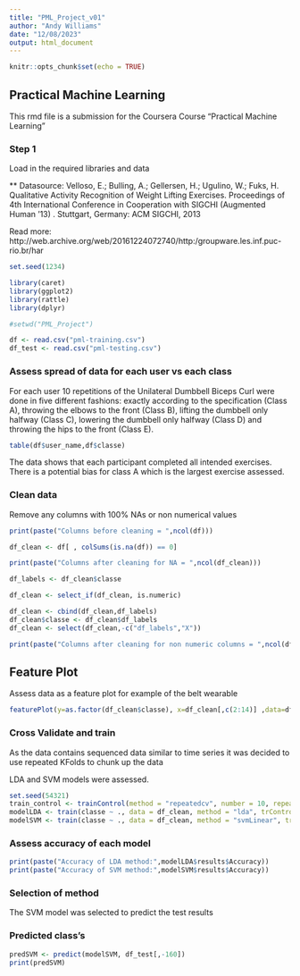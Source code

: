 ---
title: "PML_Project_v01"
author: "Andy Williams"
date: "12/08/2023"
output: html_document
---

```{r setup, include=FALSE}
knitr::opts_chunk$set(echo = TRUE)
```

## Practical Machine Learning

This rmd file is a submission for the Coursera Course "Practical Machine
Learning"

### Step 1

Load in the required libraries and data

** Datasource: Velloso, E.; Bulling, A.; Gellersen, H.; Ugulino, W.; Fuks, H. 
Qualitative Activity Recognition of Weight Lifting Exercises. Proceedings of 4th
International Conference in Cooperation with SIGCHI (Augmented Human '13) .
Stuttgart, Germany: ACM SIGCHI, 2013

Read more: http://web.archive.org/web/20161224072740/http:/groupware.les.inf.puc-rio.br/har

```{r, message=FALSE,warning=FALSE}
set.seed(1234)

library(caret)
library(ggplot2)
library(rattle)
library(dplyr)

#setwd("PML_Project")

df <- read.csv("pml-training.csv")
df_test <- read.csv("pml-testing.csv")

```

### Assess spread of data for each user vs each class

For each user 10 repetitions of the Unilateral Dumbbell Biceps Curl were done in
five different fashions: exactly according to the specification (Class A), 
throwing the elbows to the front (Class B), lifting the dumbbell only halfway 
(Class C), lowering the dumbbell only halfway (Class D) and throwing the hips to
the front (Class E).

```{r}
table(df$user_name,df$classe)
```
The data shows that each participant completed all intended exercises. There is 
a potential bias for class A which is the largest exercise assessed.

### Clean data

Remove any columns with 100% NAs or non numerical values

```{r}

print(paste("Columns before cleaning = ",ncol(df)))

df_clean <- df[ , colSums(is.na(df)) == 0]

print(paste("Columns after cleaning for NA = ",ncol(df_clean)))

df_labels <- df_clean$classe

df_clean <- select_if(df_clean, is.numeric)

df_clean <- cbind(df_clean,df_labels)
df_clean$classe <- df_clean$df_labels
df_clean <- select(df_clean,-c("df_labels","X"))

print(paste("Columns after cleaning for non numeric columns = ",ncol(df_clean)))

```

## Feature Plot

Assess data as a feature plot for example of the belt wearable 

```{r}
featurePlot(y=as.factor(df_clean$classe), x=df_clean[,c(2:14)] ,data=df_clean, plot = "pairs")
```

### Cross Validate and train

As the data contains sequenced data similar to time series it was decided to use
repeated KFolds to chunk up the data

LDA and SVM models were assessed.

```{r}
set.seed(54321)
train_control <- trainControl(method = "repeatedcv", number = 10, repeats = 5)
modelLDA <- train(classe ~ ., data = df_clean, method = "lda", trControl = train_control)
modelSVM <- train(classe ~ ., data = df_clean, method = "svmLinear", trControl = train_control)
```

### Assess accuracy of each model

```{r}

print(paste("Accuracy of LDA method:",modelLDA$results$Accuracy))
print(paste("Accuracy of SVM method:",modelSVM$results$Accuracy))

```
### Selection of method

The SVM model was selected to predict the test results

### Predicted class's

```{r}

predSVM <- predict(modelSVM, df_test[,-160])
print(predSVM)

```

